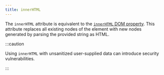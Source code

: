 ```yaml
---
title: innerHTML
---
```


The `innerHTML` attribute is equivalent to the [`innerHTML` DOM property](https://developer.mozilla.org/en-US/docs/Web/API/Element/innerHTML). This attribute replaces all existing nodes of the element with new nodes generated by parsing the provided string as HTML.

:::caution

Using `innerHTML` with unsanitized user-supplied data can introduce security vulnerabilities.

:::
